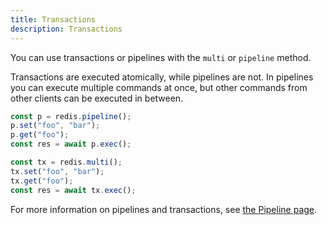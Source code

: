 ```yaml
---
title: Transactions
description: Transactions
---
```


You can use transactions or pipelines with the `multi` or `pipeline` method.

Transactions are executed atomically, while pipelines are not. In pipelines you can execute multiple commands at once, but other commands from other clients can be executed in between.

<CodeGroup>

```ts Pipeline
const p = redis.pipeline();
p.set("foo", "bar");
p.get("foo");
const res = await p.exec();
```

```ts Transaction
const tx = redis.multi();
tx.set("foo", "bar");
tx.get("foo");
const res = await tx.exec();
```

</CodeGroup>

For more information on pipelines and transactions, see
[the Pipeline page](https://docs.upstash.com/redis/sdks/ts/pipelining/pipeline-transaction).
